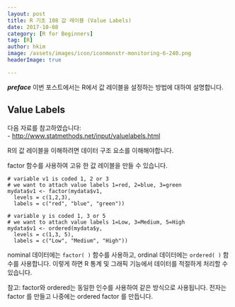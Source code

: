 ```yaml
---
layout: post  
title: R 기초 108 값 레이블 (Value Labels)  
date: 2017-10-08  
category: [R for Beginners]  
tag: [R]  
author: hkim  
image: /assets/images/icon/iconmonstr-monitoring-6-240.png
headerImage: true

---
```


***preface*** 이번 포스트에서는 R에서 값 레이블을 설정하는 방법에 대하여 설명합니다.

## Value Labels

다음 자료를 참고하였습니다:  
- [http://www.statmethods.net/input/valuelabels.html](http://www.statmethods.net/input/valuelabels.html)


R의 값 레이블을 이해하려면 데이터 구조 요소를 이해해야합니다.

factor 함수를 사용하여 고유 한 값 레이블을 만들 수 있습니다.


```
# variable v1 is coded 1, 2 or 3
# we want to attach value labels 1=red, 2=blue, 3=green
mydata$v1 <- factor(mydata$v1,
  levels = c(1,2,3),
  labels = c("red", "blue", "green"))
```

```
# variable y is coded 1, 3 or 5
# we want to attach value labels 1=Low, 3=Medium, 5=High
mydata$v1 <- ordered(mydata$y,
  levels = c(1,3, 5),
  labels = c("Low", "Medium", "High"))
```

nominal 데이터에는 `factor( )` 함수를 사용하고, ordinal 데이터에는 `ordered( )` 함수를 사용합니다. 이렇게 하면 R 통계 및 그래픽 기능에서 데이터를 적절하게 처리할 수 있습니다.

참고: factor와 ordered는 동일한 인수를 사용하여 같은 방식으로 사용됩니다. 전자는 factor 를 만들고 나중에는 ordered factor 를 만듭니다.
